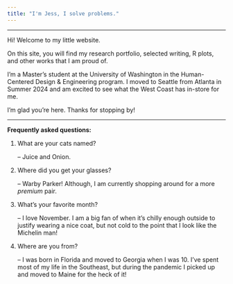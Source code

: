 ```yaml
---
title: "I'm Jess, I solve problems."
---
```


------------------------------------------------------------------------

Hi! Welcome to my little website.

On this site, you will find my research portfolio, selected writing, R plots, and other works that I am proud of.

I'm a Master's student at the University of Washington in the Human-Centered Design & Engineering program. I moved to Seattle from Atlanta in Summer 2024 and am excited to see what the West Coast has in-store for me.

I'm glad you're here. Thanks for stopping by!

------------------------------------------------------------------------

**Frequently asked questions:**

1.  What are your cats named?

    -- Juice and Onion.

2.  Where did you get your glasses?

    -- Warby Parker! Although, I am currently shopping around for a more *premium* pair.

3.  What's your favorite month?

    -- I love November. I am a big fan of when it's chilly enough outside to justify wearing a nice coat, but not cold to the point that I look like the Michelin man!

4.  Where are you from?

    -- I was born in Florida and moved to Georgia when I was 10. I've spent most of my life in the Southeast, but during the pandemic I picked up and moved to Maine for the heck of it!
